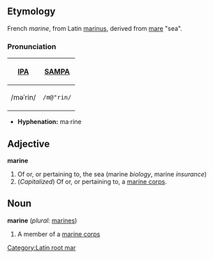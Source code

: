 ==Etymology==
French ''marine'', from Latin [[marinus]], derived from [[mare]] "sea".

===Pronunciation===
{| border=1 cellpadding=5
! [[w:International Phonetic Alphabet|IPA]] !! [[w:SAMPA|SAMPA]]
|-
| /məˈrin/ || <tt>/m@"rin/</tt>
|}

*'''Hyphenation:''' ma·rine

==Adjective==
'''marine''' 
# Of or, or pertaining to, the sea (marine ''biology'', marine ''insurance'')
# (''Capitalized'') Of or, or pertaining to, a [[marine corps]].

==Noun==
'''marine''' (''plural:'' [[marines]])
# A member of a [[marine corps]]


[[Category:Latin root mar]]